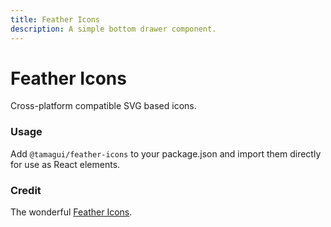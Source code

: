 ```yaml
---
title: Feather Icons
description: A simple bottom drawer component.
---
```


# Feather Icons

<Description>Cross-platform compatible SVG based icons.</Description>

<HeroContainer noPad>
  <FeatherIconsDemo />
</HeroContainer>

### Usage

Add `@tamagui/feather-icons` to your package.json and import them directly for use as React elements.

### Credit

The wonderful [Feather Icons](https://feathericons.com/).
